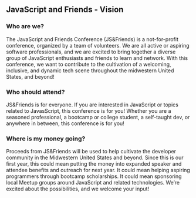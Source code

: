 
<Card>

  ## JavaScript and Friends - Vision

  ### Who are we?
  The JavaScript and Friends Conference (JS&Friends) is a not-for-profit conference, organized by a team of volunteers.
  We are all active or aspiring software professionals, and we are excited to bring together a diverse group of JavaScript enthusiasts
  and friends to learn and network. With this conference, we want to contribute to the cultivation of a welcoming, inclusive, and
  dynamic tech scene throughout the midwestern United States, and beyond!

  ### Who should attend?

  JS&Friends is for everyone. If you are interested in JavaScript or topics related to JavasScript, this conference is for you!
  Whether you are a seasoned professional, a bootcamp or college student, a self-taught dev, or anywhere in between,
  this conference is for you!

  ### Where is my money going?

  Proceeds from JS&Friends will be used to help cultivate the developer community in the Midwestern United States and beyond.
  Since this is our first year, this could mean putting the money into expanded speaker and attendee benefits and outreach for next year.
  It could mean helping aspiring programmers through bootcamp scholarships.
  It could mean sponsoring local Meetup groups around JavaScript and related technologies.
  We’re excited about the possibilities, and we welcome your input!
</Card>
